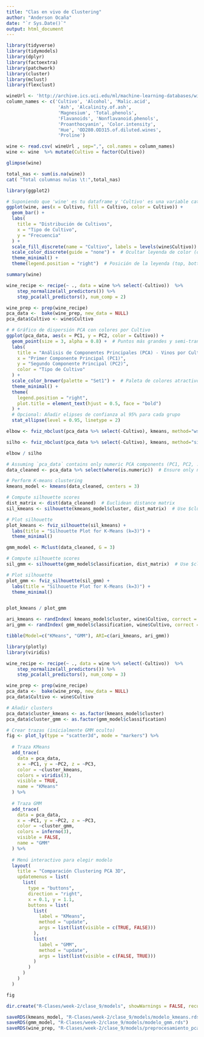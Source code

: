 ```yaml
---
title: "Clas en vivo de Clustering"
author: "Anderson Ocaña"
date: "`r Sys.Date()`"
output: html_document
---
```

```R
library(tidyverse)
library(tidymodels)
library(dplyr)
library(factoextra)
library(patchwork)
library(cluster)
library(mclust)
library(flexclust)
```

```R
wineUrl <- 'http://archive.ics.uci.edu/ml/machine-learning-databases/wine/wine.data'
column_names <- c('Cultivo', 'Alcohol', 'Malic.acid',
                   'Ash', 'Alcalinity.of.ash',
                   'Magnesium', 'Total.phenols',
                   'Flavanoids', 'Nonflavanoid.phenols',
                   'Proanthocyanin', 'Color.intensity',
                   'Hue', 'OD280.OD315.of.diluted.wines',
                   'Proline')

wine <- read.csv( wineUrl , sep=",", col.names = column_names) 
wine <- wine  %>% mutate(Cultivo = factor(Cultivo))

glimpse(wine)

total_nas <- sum(is.na(wine))
cat( "Total columnas nulas \t:",total_nas)
```

```R
library(ggplot2)

# Suponiendo que 'wine' es tu dataframe y 'Cultivo' es una variable categórica
ggplot(wine, aes(x = Cultivo, fill = Cultivo, color = Cultivo)) +
  geom_bar() +
  labs(
    title = "Distribución de Cultivos",
    x = "Tipo de Cultivo",
    y = "Frecuencia"
  ) +
  scale_fill_discrete(name = "Cultivo", labels = levels(wine$Cultivo)) +  # Leyenda para fill
  scale_color_discrete(guide = "none") +  # Ocultar leyenda de color (opcional)
  theme_minimal() +
  theme(legend.position = "right")  # Posición de la leyenda (top, bottom, left, right, none)
```


```R
summary(wine)
```

```R
wine_recipe <- recipe(~ ., data = wine %>% select(-Cultivo))  %>%
    step_normalize(all_predictors()) %>%
    step_pca(all_predictors(), num_comp = 2)

wine_prep <- prep(wine_recipe)
pca_data <-  bake(wine_prep, new_data = NULL)
pca_data$Cultivo <- wine$Cultivo

# # Gráfico de dispersión PCA con colores por Cultivo
ggplot(pca_data, aes(x = PC1, y = PC2, color = Cultivo)) +
  geom_point(size = 3, alpha = 0.8) +  # Puntos más grandes y semi-transparentes
  labs(
    title = "Análisis de Componentes Principales (PCA) - Vinos por Cultivo",
    x = "Primer Componente Principal (PC1)",
    y = "Segundo Componente Principal (PC2)",
    color = "Tipo de Cultivo"
  ) +
  scale_color_brewer(palette = "Set1") +  # Paleta de colores atractivos
  theme_minimal() +
  theme(
    legend.position = "right",
    plot.title = element_text(hjust = 0.5, face = "bold")
  ) +
  # Opcional: Añadir elipses de confianza al 95% para cada grupo
  stat_ellipse(level = 0.95, linetype = 2)

```


```R


elbow <- fviz_nbclust(pca_data %>% select(-Cultivo), kmeans, method="wss") + labs(title = "Metodo del Codo WSS")

silho <- fviz_nbclust(pca_data %>% select(-Cultivo), kmeans, method="silhouette") + labs(title = "Metodo de la silhouette ")

elbow / silho

```


```R

# Assuming `pca_data` contains only numeric PCA components (PC1, PC2, ...)
data_cleaned <- pca_data %>% select(where(is.numeric))  # Ensure only numeric columns

# Perform K-means clustering
kmeans_model <- kmeans(data_cleaned, centers = 3)

# Compute silhouette scores
dist_matrix <- dist(data_cleaned)  # Euclidean distance matrix
sil_kmeans <- silhouette(kmeans_model$cluster, dist_matrix)  # Use $cluster (not $Cluster)

# Plot silhouette
plot_kmeans <- fviz_silhouette(sil_kmeans) + 
  labs(title = "Silhouette Plot for K-Means (k=3)") +
  theme_minimal()

gmm_model <- Mclust(data_cleaned, G = 3)

# Compute silhouette scores
sil_gmm <- silhouette(gmm_model$classification, dist_matrix)  # Use $cluster (not $Cluster)

# Plot silhouette
plot_gmm <- fviz_silhouette(sil_gmm) + 
  labs(title = "Silhouette Plot for K-Means (k=3)") +
  theme_minimal()


plot_kmeans / plot_gmm

```

```R

ari_kmeans <- randIndex( kmeans_model$cluster, wine$Cultivo, correct = TRUE)
ari_gmm <- randIndex( gmm_model$classification, wine$Cultivo, correct = TRUE)

tibble(Model=c("KMeans", "GMM"), ARI=c(ari_kmeans, ari_gmm))
```



```R

library(plotly)
library(viridis)

wine_recipe <- recipe(~ ., data = wine %>% select(-Cultivo))  %>%
    step_normalize(all_predictors()) %>%
    step_pca(all_predictors(), num_comp = 3)

wine_prep <- prep(wine_recipe)
pca_data <-  bake(wine_prep, new_data = NULL)
pca_data$Cultivo <- wine$Cultivo

# Añadir clusters
pca_data$cluster_kmeans <- as.factor(kmeans_model$cluster)
pca_data$cluster_gmm <- as.factor(gmm_model$classification)

# Crear trazas (inicialmente GMM oculto)
fig <- plot_ly(type = "scatter3d", mode = "markers") %>%
  
  # Traza KMeans
  add_trace(
    data = pca_data,
    x = ~PC1, y = ~PC2, z = ~PC3,
    color = ~cluster_kmeans,
    colors = viridis(3),
    visible = TRUE,
    name = "KMeans"
  ) %>%
  
  # Traza GMM
  add_trace(
    data = pca_data,
    x = ~PC1, y = ~PC2, z = ~PC3,
    color = ~cluster_gmm,
    colors = inferno(3),
    visible = FALSE,
    name = "GMM"
  ) %>%
  
  # Menú interactivo para elegir modelo
  layout(
    title = "Comparación Clustering PCA 3D",
    updatemenus = list(
      list(
        type = "buttons",
        direction = "right",
        x = 0.1, y = 1.1,
        buttons = list(
          list(
            label = "KMeans",
            method = "update",
            args = list(list(visible = c(TRUE, FALSE)))
          ),
          list(
            label = "GMM",
            method = "update",
            args = list(list(visible = c(FALSE, TRUE)))
          )
        )
      )
    )
  )

fig

```




```R
dir.create("R-Clases/week-2/clase_9/models", showWarnings = FALSE, recursive = TRUE)

saveRDS(kmeans_model, "R-Clases/week-2/clase_9/models/modelo_kmeans.rds")
saveRDS(gmm_model, "R-Clases/week-2/clase_9/models/modelo_gmm.rds")
saveRDS(wine_prep, "R-Clases/week-2/clase_9/models/preprocesamiento_pca.rds")

```